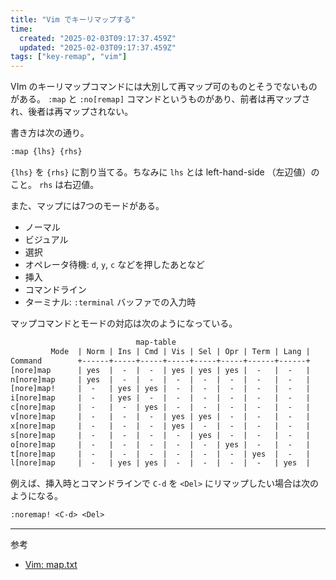 ```yaml
---
title: "Vim でキーリマップする"
time:
  created: "2025-02-03T09:17:37.459Z"
  updated: "2025-02-03T09:17:37.459Z"
tags: ["key-remap", "vim"]
---
```


VIm のキーリマップコマンドには大別して再マップ可のものとそうでないものがある。 `:map` と `:no[remap]`  コマンドというものがあり、前者は再マップされ、後者は再マップされない。

書き方は次の通り。

```txt
:map {lhs} {rhs}
```

`{lhs}` を `{rhs}` に割り当てる。ちなみに `lhs` とは left-hand-side （左辺値）のこと。 `rhs` は右辺値。

また、マップには7つのモードがある。

- ノーマル
- ビジュアル
- 選択
- オペレータ待機: `d`, `y`, `c` などを押したあとなど
- 挿入
- コマンドライン
- ターミナル: `:terminal` バッファでの入力時

マップコマンドとモードの対応は次のようになっている。

```txt title=":help map.txt"
							map-table
         Mode  | Norm | Ins | Cmd | Vis | Sel | Opr | Term | Lang | 
Command        +------+-----+-----+-----+-----+-----+------+------+ 
[nore]map      | yes  |  -  |  -  | yes | yes | yes |  -   |  -   |
n[nore]map     | yes  |  -  |  -  |  -  |  -  |  -  |  -   |  -   |
[nore]map!     |  -   | yes | yes |  -  |  -  |  -  |  -   |  -   |
i[nore]map     |  -   | yes |  -  |  -  |  -  |  -  |  -   |  -   |
c[nore]map     |  -   |  -  | yes |  -  |  -  |  -  |  -   |  -   |
v[nore]map     |  -   |  -  |  -  | yes | yes |  -  |  -   |  -   |
x[nore]map     |  -   |  -  |  -  | yes |  -  |  -  |  -   |  -   |
s[nore]map     |  -   |  -  |  -  |  -  | yes |  -  |  -   |  -   |
o[nore]map     |  -   |  -  |  -  |  -  |  -  | yes |  -   |  -   |
t[nore]map     |  -   |  -  |  -  |  -  |  -  |  -  | yes  |  -   |
l[nore]map     |  -   | yes | yes |  -  |  -  |  -  |  -   | yes  |
```

例えば、挿入時とコマンドラインで `C-d` を `<Del>` にリマップしたい場合は次のようになる。

```txt
:noremap! <C-d> <Del>
```

---

参考

- [Vim: map.txt](https://vimhelp.org/map.txt.html#%3Amap-modes)

